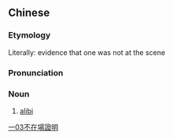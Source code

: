 {{also|不在场证明}}
==Chinese==
{{zh-forms|s=不在场证明|type=122}}

===Etymology===
Literally: evidence that one was not at the scene

===Pronunciation===
{{zh-pron
|m=不zài場 zhèngmíng
|c=bat1 zoi6 coeng4 zing3 ming4
|cat=n
}}

===Noun===
{{zh-noun}}

# [[alibi]]

[[Category:zh:Law|一03不在場證明]]